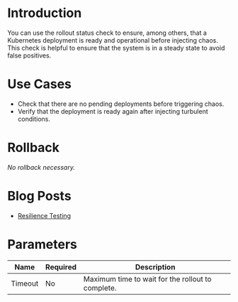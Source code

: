 # Introduction

You can use the rollout status check to ensure, among others, that a Kubernetes deployment is ready and operational before injecting chaos. This check is helpful to ensure that the system is in a steady state to avoid false positives.

# Use Cases

 - Check that there are no pending deployments before triggering chaos.
 - Verify that the deployment is ready again after injecting turbulent conditions.

# Rollback

*No rollback necessary.*

# Blog Posts

 - [Resilience Testing](https://steadybit.com/blog/resilience-testing)

# Parameters

| Name | Required | Description                                                             |
|------|----------|-------------------------------------------------------------------------|
| Timeout | No       | Maximum time to wait for the rollout to complete. |
